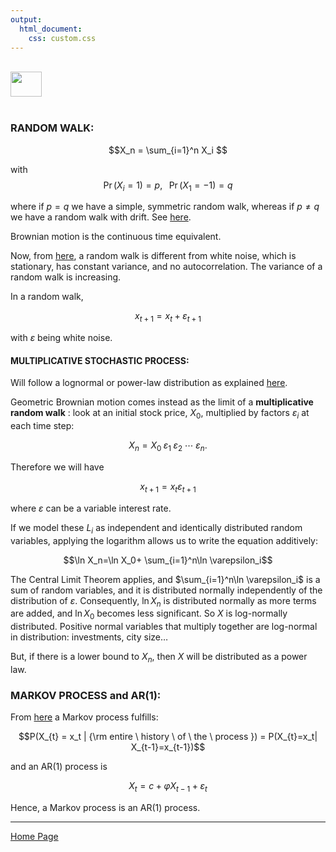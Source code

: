 ```yaml
---
output: 
  html_document:
    css: custom.css
---
```


<br>
<a href="http://rinterested.github.io/statistics/index.html">
<img HEIGHT="40" WIDTH="50" src="https://cloud.githubusercontent.com/assets/9312897/10556783/a27a26fa-745c-11e5-9b1a-2d5bd737387a.PNG"></a>
<br><br>

### RANDOM WALK:

$$X_n = \sum_{i=1}^n X_i $$

with $$\Pr(X_i = 1) = p, \;\;\; \Pr(X_1 = -1) = q$$

where if $p=q$ we have a simple, symmetric random walk, whereas if $p \neq q$ we have a random walk with drift. See [here](https://www.softcover.io/read/bf34ea25/math_for_finance/random_walks).

Brownian motion is the continuous time equivalent.

Now, from [here](https://quant.stackexchange.com/q/19454/31759), a random walk is different from white noise, which is stationary, has constant variance, and no autocorrelation. The variance of a random walk is increasing.

In a random walk,

$$x_{t+1} = x_t + \varepsilon_{t+1}$$

with $\varepsilon$ being white noise.

#### MULTIPLICATIVE STOCHASTIC PROCESS:

Will follow a lognormal or power-law distribution as explained [here](https://www.youtube.com/watch?v=yA1pkyanbzw&ab_channel=ComplexityExplorer).

Geometric Brownian motion comes instead as the limit of a **multiplicative random walk** : look at an initial stock price, $X_0,$ multiplied by factors $\varepsilon_i$ at each time step:

$$X_n=X_0 \; \varepsilon_1\;\varepsilon_2 \;\cdots\; \varepsilon_n.$$

Therefore we will have

$$x_{t+1} = x_t  \varepsilon_{t+1}$$

where $\varepsilon$ can be a variable interest rate.

If we model these $L_i$ as independent and identically distributed random variables, applying the logarithm allows us to write the equation additively:

$$\ln X_n=\ln X_0+ \sum_{i=1}^n\ln \varepsilon_i$$


The Central Limit Theorem applies, and $\sum_{i=1}^n\ln \varepsilon_i$ is a sum of random variables, and it is distributed normally independently of the distribution of $\varepsilon$. Consequently, $\ln X_n$ is distributed normally as more terms are added, and $\ln X_0$ becomes less significant. So $X$ is log-normally distributed. Positive normal variables that multiply together are log-normal in distribution: investments, city size...

But, if there is a lower bound to $X_n,$ then $X$ will be distributed as a power law.

### MARKOV PROCESS and AR(1):

From [here](https://stats.stackexchange.com/q/23789/67822) a Markov process fulfills:

$$P(X_{t} = x_t | {\rm entire \ history \ of \ the \ process }) = P(X_{t}=x_t| X_{t-1}=x_{t-1})$$

and an AR(1) process is

$$X_{t} = c + \varphi X_{t-1} + \varepsilon_{t}$$

Hence, a Markov process is an AR(1) process.



---

<a href="http://rinterested.github.io/statistics/index.html">Home Page</a>

